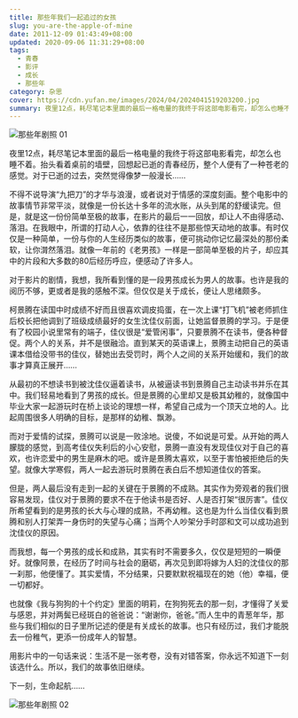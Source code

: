 ```yaml
---
title: 那些年我们一起追过的女孩
slug: you-are-the-apple-of-mine
date: 2011-12-09 01:43:49+08:00
updated: 2020-09-06 11:31:29+08:00
tags:
  - 青春
  - 影评
  - 成长
  - 那些年
category: 杂思
cover: https://cdn.yufan.me/images/2024/04/2024041519203200.jpg
summary: 夜里12点，耗尽笔记本里面的最后一格电量的我终于将这部电影看完，却怎么也睡不着。抬头看着桌前的墙壁，回想起已逝的青春经历，整个人便有了一种苍老的感觉。
---
```


![那些年剧照 01](https://cdn.yufan.me/images/2024/04/2024041519194400.jpg)

<MusicPlayer netease={572912887} />

夜里12点，耗尽笔记本里面的最后一格电量的我终于将这部电影看完，却怎么也睡不着。抬头看着桌前的墙壁，回想起已逝的青春经历，整个人便有了一种苍老的感觉。对于已逝的过去，突然觉得像梦一般漫长……

不得不说导演“九把刀”的才华与浪漫，或者说对于情感的深度刻画。整个电影中的故事情节非常平淡，就像是一份长达十多年的流水账，从头到尾的舒缓读完。但是，就是这一份份简单至极的故事，在影片的最后一一回放，却让人不由得感动、落泪。在我眼中，所谓的打动人心，依靠的往往不是那些惊天动地的故事。有时仅仅是一种简单，一份与你的人生经历类似的故事，便可挑动你记忆最深处的那份柔软，让你潸然落泪。就像一年前的《老男孩》一样是一部简单至极的片子，却应其中的片段和大多数的80后经历呼应，便感动了许多人。

对于影片的剧情，我想，我所看到懂的是一段男孩成长为男人的故事。也许是我的阅历不够，更或者是我的感触不深。但仅仅是关于成长，便让人思绪颇多。

柯景腾在读国中时成绩不好而且很喜欢调皮捣蛋，在一次上课“打飞机”被老师抓住后校长把他调到了班级成绩最好的女生沈佳仪前面，让她监督景腾的学习。于是便有了校园小说里常有的端子，佳仪很是“爱管闲事”，只要景腾不在读书，便各种督促。两个人的关系，并不是很融洽。直到某天的英语课上，景腾主动把自己的英语课本借给没带书的佳仪，替她出去受罚时，两个人之间的关系开始缓和，我们的故事才算真正展开……

从最初的不想读书到被沈佳仪逼着读书，从被逼读书到景腾自己主动读书并乐在其中。我们轻易地看到了男孩的成长。但是景腾的心里却又是极其幼稚的，就像国中毕业大家一起游玩时在桥上谈论的理想一样，希望自己成为一个顶天立地的人。比起周围很多人明确的目标，是那样的幼稚、飘渺。

而对于爱情的试探，景腾可以说是一败涂地。说傻，不如说是可爱。从开始的两人朦胧的感觉，到高考佳仪失利后的小心安慰，景腾一直没有发现佳仪对于自己的喜欢，也许恋爱中的男生是麻木的吧。或许是景腾太喜欢，以至于害怕被拒绝后的失望。就像大学寒假，两人一起去游玩时景腾在表白后不想知道佳仪的答案。

但是，两人最后没有走到一起的关键在于景腾的不成熟。其实作为旁观者的我们很容易发现，佳仪对于景腾的要求不在于他读书是否好、人是否打架“很厉害”。佳仪所希望看到的是男孩的长大与心理的成熟，不再幼稚。这也是为什么当佳仪看到景腾和别人打架弄一身伤时的失望与心痛；当两个人吵架分手时邵和文可以成功追到沈佳仪的原因。

而我想，每一个男孩的成长和成熟，其实有时不需要多久，仅仅是短短的一瞬便好。就像阿景，在经历了时间与社会的磨砺，再次见到即将嫁为人妇的沈佳仪的那一刹那，他便懂了。其实爱情，不分结果，只要默默祝福现在的她（他）幸福，便一切都好。

也就像《我与狗狗的十个约定》里面的明莉，在狗狗死去的那一刻，才懂得了关爱与感恩，并对两鬓已经斑白的爸爸说：“谢谢你，爸爸。”而人生中的青葱年华，那些与我们相似的日子里所记述的便是有关成长的故事。也只有经历过，我们才能脱去一份稚气，更添一份成年人的智慧。

用影片中的一句话来说：生活不是一张考卷，没有对错答案，你永远不知道下一刻该选什么。所以，我们的故事依旧继续。

下一刻，生命起航……

![那些年剧照 02](https://cdn.yufan.me/images/2024/04/2024041519283300.jpg)
